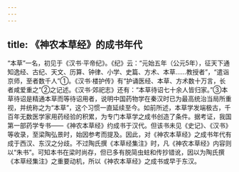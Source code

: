 ```yaml
---
---
---
```

title: 《神农本草经》的成书年代
---



“本草”一名，初见于《汉书·平帝纪》。《纪》云：“元始五年（公元5年），征天下通知逸经、古纪、天文、历算、钟律、小学、史篇、方术、本草……教授者”，“遣诣京师，至者数千人”①。《汉书·楼护传》有“护诵医经、本草、方术数十万言，长者咸爱重之”②之记述。《汉书·郊祀志》还有：“本草待诏七十余人皆归家。”③本草待诏是精通本草而等待诏用者，说明中国药物学在秦汉时已为最高统治当局所重视，并统称之为“本草”，这个习惯一直延续至今。如前所述，本草学发端极古，千百年无数医学家用药经验的积累，为专门本草学之成书创造了条件。据考证，我国第一部药学专书——《神农本草经》约成书于汉代。但该书未见《史记》、《汉书》等收录，至梁陶弘景时，始因参考而提及。因此，对《神农本草经》之成书年代有成于西汉、东汉之分歧。不过陶氏撰《本草经集注》时，凡《神农本草经》内容则以“朱书”。可知本书在梁时尚存，但已多有脱简虫蛀和传抄错讹，因以为陶氏撰《本草经集注》之重要动机，所以《神农本草经》之成书或早于东汉。